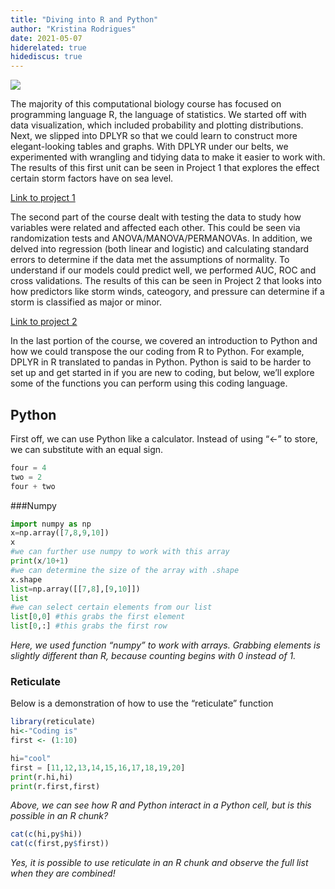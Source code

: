 ```yaml
---
title: "Diving into R and Python"
author: "Kristina Rodrigues"
date: 2021-05-07
hiderelated: true
hidediscus: true
---
```



![](/post/2021-05-07-test2_files/whale.jpeg)

The majority of this computational biology course has focused on programming language R, the language of statistics. We started off with data visualization, which included probability and plotting distributions. Next, we slipped into DPLYR so that we could learn to construct more elegant-looking tables and graphs. With DPLYR under our belts, we experimented with wrangling and tidying data to make it easier to work with. The results of this first unit can be seen in Project 1 that explores the effect certain storm factors have on sea level.

[Link to project 1](/project/project1/)

The second part of the course dealt with testing the data to study how variables were related and affected each other. This could be seen via randomization tests and ANOVA/MANOVA/PERMANOVAs. In addition, we delved into regression (both linear and logistic) and calculating standard errors to determine if the data met the assumptions of normality. To understand if our models could predict well, we performed AUC, ROC and cross validations. The results of this can be seen in Project 2 that looks into how predictors like storm winds, cateogory, and pressure can determine if a storm is classified as major or minor.

[Link to project 2](/project/project2/)

In the last portion of the course, we covered an introduction to Python and how we could transpose the our coding from R to Python. For example, DPLYR in R translated to pandas in Python. Python is said to be harder to set up and get started in if you are new to coding, but below, we'll explore some of the functions you can perform using this coding language.


## Python
First off, we can use Python like a calculator. Instead of using "<-" to store, we can substitute with an equal sign.
```python
four = 4
two = 2
four + two
```

###Numpy
```python
import numpy as np 
x=np.array([7,8,9,10])
x
#we can further use numpy to work with this array
print(x/10+1)
#we can determine the size of the array with .shape
x.shape 
list=np.array([[7,8],[9,10]])
list 
#we can select certain elements from our list 
list[0,0] #this grabs the first element
list[0,:] #this grabs the first row 
```
*Here, we used function "numpy" to work with arrays. Grabbing elements is slightly different than R, because counting begins with 0 instead of 1.*

### Reticulate
Below is a demonstration of how to use the "reticulate" function 
```r
library(reticulate)
hi<-"Coding is"
first <- (1:10)
```

```python
hi="cool"
first = [11,12,13,14,15,16,17,18,19,20]
print(r.hi,hi) 
print(r.first,first)
```
*Above, we can see how R and Python interact in a Python cell, but is this possible in an R chunk?*

```r
cat(c(hi,py$hi))
cat(c(first,py$first))
```
*Yes, it is possible to use reticulate in an R chunk and observe the full list when they are combined!*



